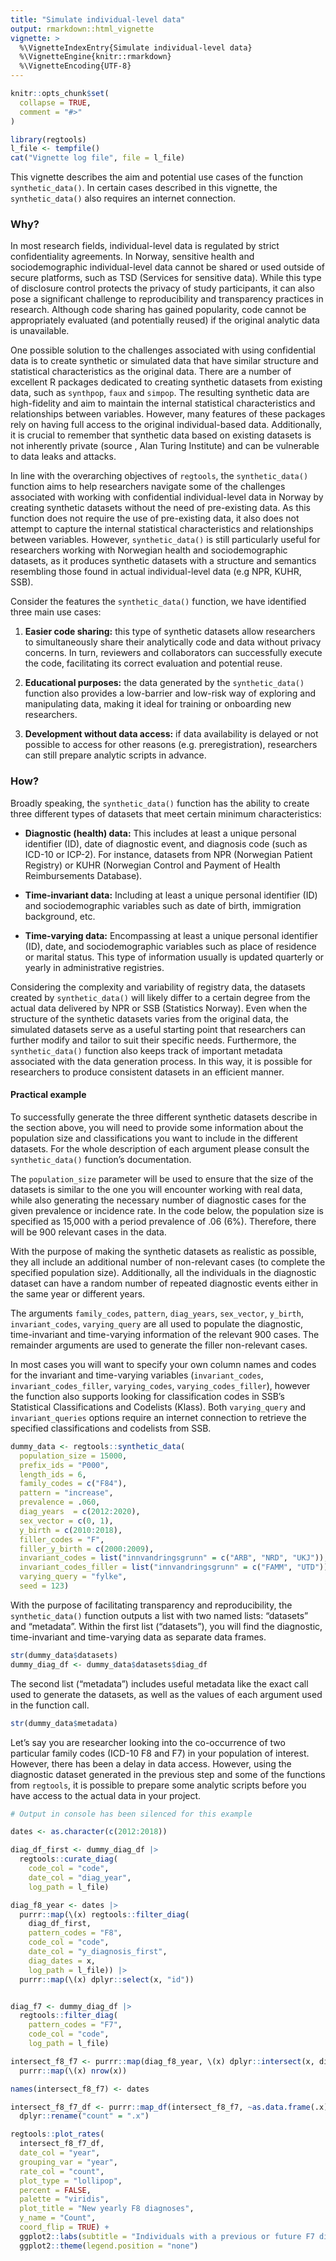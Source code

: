 ```yaml
---
title: "Simulate individual-level data"
output: rmarkdown::html_vignette
vignette: >
  %\VignetteIndexEntry{Simulate individual-level data}
  %\VignetteEngine{knitr::rmarkdown}
  %\VignetteEncoding{UTF-8}
---
```


```r
knitr::opts_chunk$set(
  collapse = TRUE,
  comment = "#>"
)
```

```r
library(regtools)
l_file <- tempfile()
cat("Vignette log file", file = l_file)
```

This vignette describes the aim and potential use cases of the function `synthetic_data()`. In certain cases described in this vignette, the `synthetic_data()` also requires an internet connection.

### Why?

In most research fields, individual-level data is regulated by strict confidentiality agreements. In Norway, sensitive health and sociodemographic individual-level data cannot be shared or used outside of secure platforms, such as TSD (Services for sensitive data). While this type of disclosure control protects the privacy of study participants, it can also pose a significant challenge to reproducibility and transparency practices in research. Although code sharing has gained popularity, code cannot be appropriately evaluated (and potentially reused) if the original analytic data is unavailable.

One possible solution to the challenges associated with using confidential data is to create synthetic or simulated data that have similar structure and statistical characteristics as the original data. There are a number of excellent R packages dedicated to creating synthetic datasets from existing data, such as `synthpop`, `faux` and `simpop`. The resulting synthetic data are high-fidelity and aim to maintain the internal statistical characteristics and relationships between variables. However, many features of these packages rely on having full access to the original individual-based data. Additionally, it is crucial to remember that synthetic data based on existing datasets is not inherently private (source , Alan Turing Institute) and can be vulnerable to data leaks and attacks.

In line with the overarching objectives of `regtools`, the `synthetic_data()` function aims to help researchers navigate some of the challenges associated with working with confidential individual-level data in Norway by creating synthetic datasets without the need of pre-existing data. As this function does not require the use of pre-existing data, it also does not attempt to capture the internal statistical characteristics and relationships between variables. However, `synthetic_data()` is still particularly useful for researchers working with Norwegian health and sociodemographic datasets, as it produces synthetic datasets with a structure and semantics resembling those found in actual individual-level data (e.g NPR, KUHR, SSB).

Consider the features the `synthetic_data()` function, we have identified three main use cases:

1)  **Easier code sharing:** this type of synthetic datasets allow researchers to simultaneously share their analytically code and data without privacy concerns. In turn, reviewers and collaborators can successfully execute the code, facilitating its correct evaluation and potential reuse.

2)  **Educational purposes:** the data generated by the `synthetic_data()` function also provides a low-barrier and low-risk way of exploring and manipulating data, making it ideal for training or onboarding new researchers.

3)  **Development without data access:** if data availability is delayed or not possible to access for other reasons (e.g. preregistration), researchers can still prepare analytic scripts in advance.

### How?

Broadly speaking, the `synthetic_data()` function has the ability to create three different types of datasets that meet certain minimum characteristics:

-   **Diagnostic (health) data:** This includes at least a unique personal identifier (ID), date of diagnostic event, and diagnosis code (such as ICD-10 or ICP-2). For instance, datasets from NPR (Norwegian Patient Registry) or KUHR (Norwegian Control and Payment of Health Reimbursements Database).

-   **Time-invariant data:** Including at least a unique personal identifier (ID) and sociodemographic variables such as date of birth, immigration background, etc.

-   **Time-varying data:** Encompassing at least a unique personal identifier (ID), date, and sociodemographic variables such as place of residence or marital status. This type of information usually is updated quarterly or yearly in administrative registries.

Considering the complexity and variability of registry data, the datasets created by `synthetic_data()` will likely differ to a certain degree from the actual data delivered by NPR or SSB (Statistics Norway). Even when the structure of the synthetic datasets varies from the original data, the simulated datasets serve as a useful starting point that researchers can further modify and tailor to suit their specific needs. Furthermore, the `synthetic_data()` function also keeps track of important metadata associated with the data generation process. In this way, it is possible for researchers to produce consistent datasets in an efficient manner.

#### Practical example

To successfully generate the three different synthetic datasets describe in the section above, you will need to provide some information about the population size and classifications you want to include in the different datasets. For the whole description of each argument please consult the `synthetic_data()` function's documentation.

The `population_size` parameter will be used to ensure that the size of the datasets is similar to the one you will encounter working with real data, while also generating the necessary number of diagnostic cases for the given prevalence or incidence rate. In the code below, the population size is specified as 15,000 with a period prevalence of .06 (6%). Therefore, there will be 900 relevant cases in the data.

With the purpose of making the synthetic datasets as realistic as possible, they all include an additional number of non-relevant cases (to complete the specified population size). Additionally, all the individuals in the diagnostic dataset can have a random number of repeated diagnostic events either in the same year or different years.

The arguments `family_codes`, `pattern`, `diag_years`, `sex_vector`, `y_birth`, `invariant_codes`, `varying_query` are all used to populate the diagnostic, time-invariant and time-varying information of the relevant 900 cases. The remainder arguments are used to generate the filler non-relevant cases.

In most cases you will want to specify your own column names and codes for the invariant and time-varying variables (`invariant_codes`, `invariant_codes_filler`, `varying_codes`, `varying_codes_filler`), however the function also supports looking for classification codes in SSB's Statistical Classifications and Codelists (Klass). Both `varying_query` and `invariant_queries` options require an internet connection to retrieve the specified classifications and codelists from SSB.

```r

dummy_data <- regtools::synthetic_data(
  population_size = 15000,
  prefix_ids = "P000",
  length_ids = 6,
  family_codes = c("F84"),
  pattern = "increase",
  prevalence = .060,
  diag_years  = c(2012:2020),
  sex_vector = c(0, 1),
  y_birth = c(2010:2018),
  filler_codes = "F",
  filler_y_birth = c(2000:2009),
  invariant_codes = list("innvandringsgrunn" = c("ARB", "NRD", "UKJ")),
  invariant_codes_filler = list("innvandringsgrunn" = c("FAMM", "UTD")),
  varying_query = "fylke",
  seed = 123) 

```

With the purpose of facilitating transparency and reproducibility, the `synthetic_data()` function outputs a list with two named lists: "datasets" and "metadata". Within the first list ("datasets"), you will find the diagnostic, time-invariant and time-varying data as separate data frames.

```r
str(dummy_data$datasets)
dummy_diag_df <- dummy_data$datasets$diag_df 
```

The second list ("metadata") includes useful metadata like the exact call used to generate the datasets, as well as the values of each argument used in the function call.

```r
str(dummy_data$metadata)
```

Let's say you are researcher looking into the co-occurrence of two particular family codes (ICD-10 F8 and F7) in your population of interest. However, there has been a delay in data access. However, using the diagnostic dataset generated in the previous step and some of the functions from `regtools`, it is possible to prepare some analytic scripts before you have access to the actual data in your project.

```r
# Output in console has been silenced for this example 

dates <- as.character(c(2012:2018))

diag_df_first <- dummy_diag_df |> 
  regtools::curate_diag(
    code_col = "code", 
    date_col = "diag_year", 
    log_path = l_file)

diag_f8_year <- dates |> 
  purrr::map(\(x) regtools::filter_diag(
    diag_df_first, 
    pattern_codes = "F8", 
    code_col = "code", 
    date_col = "y_diagnosis_first", 
    diag_dates = x, 
    log_path = l_file)) |> 
  purrr::map(\(x) dplyr::select(x, "id"))


diag_f7 <- dummy_diag_df |> 
  regtools::filter_diag(
    pattern_codes = "F7", 
    code_col = "code", 
    log_path = l_file)

intersect_f8_f7 <- purrr::map(diag_f8_year, \(x) dplyr::intersect(x, diag_f7[1])) |> 
  purrr::map(\(x) nrow(x)) 

names(intersect_f8_f7) <- dates

intersect_f8_f7_df <- purrr::map_df(intersect_f8_f7, ~as.data.frame(.x), .id="year") |>
  dplyr::rename("count" = ".x")

```

```r
regtools::plot_rates(
  intersect_f8_f7_df, 
  date_col = "year", 
  grouping_var = "year", 
  rate_col = "count", 
  plot_type = "lollipop",
  percent = FALSE, 
  palette = "viridis", 
  plot_title = "New yearly F8 diagnoses",  
  y_name = "Count", 
  coord_flip = TRUE) + 
  ggplot2::labs(subtitle = "Individuals with a previous or future F7 diagnosis") +
  ggplot2::theme(legend.position = "none")

```
